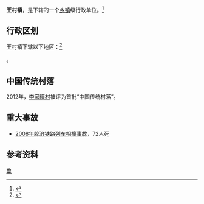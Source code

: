 {{中国乡级行政区|37/03/06/102/000
| 电话区号 = 533
}}

'''王村镇'''，是{{PRC admin/fullname|37/03/06/102/000|3}}下辖的一个[[乡镇|乡镇]]级行政单位。<ref>{{PRC admin/ref sgc|{{PRC admin/parent|37/03/06/102/000}}}}</ref>

== 行政区划 ==

王村镇下辖以下地区：<ref>{{PRC admin/ref sgc|37/03/06/102/000}}</ref>

{{PRC admin/children|37/03/06/102/000}}。

==中国传统村落==
2012年，[[李家疃村|李家疃村]]被评为首批“中国传统村落”。

== 重大事故 ==

* [[2008年胶济铁路列车相撞事故|2008年胶济铁路列车相撞事故]]，72人死

== 参考资料 ==

{{reflist}}
{{行政区划小作品}}
{{PRC admin/navcat|37/03/06/102/000}}
{{中国历史文化名镇}}
[[Category:中国历史文化名镇|鲁]]